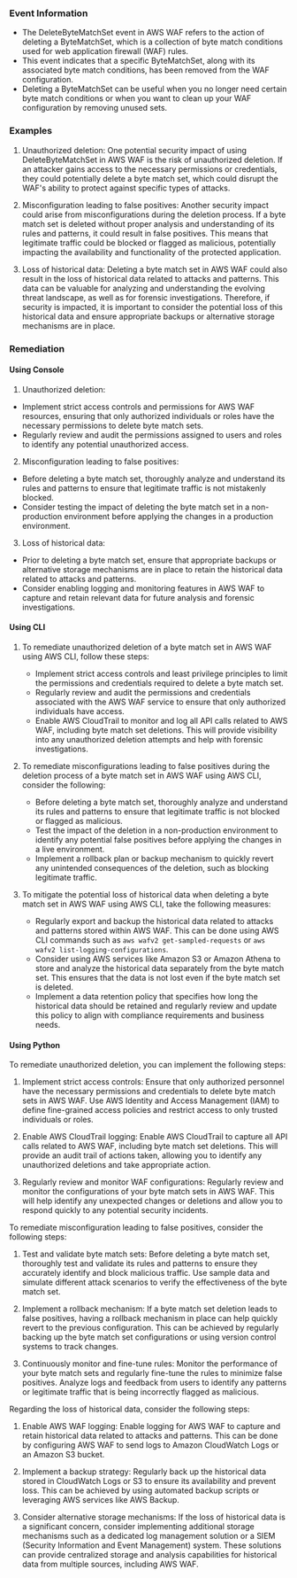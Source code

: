 
### Event Information

- The DeleteByteMatchSet event in AWS WAF refers to the action of deleting a ByteMatchSet, which is a collection of byte match conditions used for web application firewall (WAF) rules.
- This event indicates that a specific ByteMatchSet, along with its associated byte match conditions, has been removed from the WAF configuration.
- Deleting a ByteMatchSet can be useful when you no longer need certain byte match conditions or when you want to clean up your WAF configuration by removing unused sets.


### Examples

1. Unauthorized deletion: One potential security impact of using DeleteByteMatchSet in AWS WAF is the risk of unauthorized deletion. If an attacker gains access to the necessary permissions or credentials, they could potentially delete a byte match set, which could disrupt the WAF's ability to protect against specific types of attacks.

2. Misconfiguration leading to false positives: Another security impact could arise from misconfigurations during the deletion process. If a byte match set is deleted without proper analysis and understanding of its rules and patterns, it could result in false positives. This means that legitimate traffic could be blocked or flagged as malicious, potentially impacting the availability and functionality of the protected application.

3. Loss of historical data: Deleting a byte match set in AWS WAF could also result in the loss of historical data related to attacks and patterns. This data can be valuable for analyzing and understanding the evolving threat landscape, as well as for forensic investigations. Therefore, if security is impacted, it is important to consider the potential loss of this historical data and ensure appropriate backups or alternative storage mechanisms are in place.

### Remediation

#### Using Console

1. Unauthorized deletion:
- Implement strict access controls and permissions for AWS WAF resources, ensuring that only authorized individuals or roles have the necessary permissions to delete byte match sets.
- Regularly review and audit the permissions assigned to users and roles to identify any potential unauthorized access.

2. Misconfiguration leading to false positives:
- Before deleting a byte match set, thoroughly analyze and understand its rules and patterns to ensure that legitimate traffic is not mistakenly blocked.
- Consider testing the impact of deleting the byte match set in a non-production environment before applying the changes in a production environment.

3. Loss of historical data:
- Prior to deleting a byte match set, ensure that appropriate backups or alternative storage mechanisms are in place to retain the historical data related to attacks and patterns.
- Consider enabling logging and monitoring features in AWS WAF to capture and retain relevant data for future analysis and forensic investigations.

#### Using CLI

1. To remediate unauthorized deletion of a byte match set in AWS WAF using AWS CLI, follow these steps:
   - Implement strict access controls and least privilege principles to limit the permissions and credentials required to delete a byte match set.
   - Regularly review and audit the permissions and credentials associated with the AWS WAF service to ensure that only authorized individuals have access.
   - Enable AWS CloudTrail to monitor and log all API calls related to AWS WAF, including byte match set deletions. This will provide visibility into any unauthorized deletion attempts and help with forensic investigations.

2. To remediate misconfigurations leading to false positives during the deletion process of a byte match set in AWS WAF using AWS CLI, consider the following:
   - Before deleting a byte match set, thoroughly analyze and understand its rules and patterns to ensure that legitimate traffic is not blocked or flagged as malicious.
   - Test the impact of the deletion in a non-production environment to identify any potential false positives before applying the changes in a live environment.
   - Implement a rollback plan or backup mechanism to quickly revert any unintended consequences of the deletion, such as blocking legitimate traffic.

3. To mitigate the potential loss of historical data when deleting a byte match set in AWS WAF using AWS CLI, take the following measures:
   - Regularly export and backup the historical data related to attacks and patterns stored within AWS WAF. This can be done using AWS CLI commands such as `aws wafv2 get-sampled-requests` or `aws wafv2 list-logging-configurations`.
   - Consider using AWS services like Amazon S3 or Amazon Athena to store and analyze the historical data separately from the byte match set. This ensures that the data is not lost even if the byte match set is deleted.
   - Implement a data retention policy that specifies how long the historical data should be retained and regularly review and update this policy to align with compliance requirements and business needs.

#### Using Python

To remediate unauthorized deletion, you can implement the following steps:

1. Implement strict access controls: Ensure that only authorized personnel have the necessary permissions and credentials to delete byte match sets in AWS WAF. Use AWS Identity and Access Management (IAM) to define fine-grained access policies and restrict access to only trusted individuals or roles.

2. Enable AWS CloudTrail logging: Enable AWS CloudTrail to capture all API calls related to AWS WAF, including byte match set deletions. This will provide an audit trail of actions taken, allowing you to identify any unauthorized deletions and take appropriate action.

3. Regularly review and monitor WAF configurations: Regularly review and monitor the configurations of your byte match sets in AWS WAF. This will help identify any unexpected changes or deletions and allow you to respond quickly to any potential security incidents.

To remediate misconfiguration leading to false positives, consider the following steps:

1. Test and validate byte match sets: Before deleting a byte match set, thoroughly test and validate its rules and patterns to ensure they accurately identify and block malicious traffic. Use sample data and simulate different attack scenarios to verify the effectiveness of the byte match set.

2. Implement a rollback mechanism: If a byte match set deletion leads to false positives, having a rollback mechanism in place can help quickly revert to the previous configuration. This can be achieved by regularly backing up the byte match set configurations or using version control systems to track changes.

3. Continuously monitor and fine-tune rules: Monitor the performance of your byte match sets and regularly fine-tune the rules to minimize false positives. Analyze logs and feedback from users to identify any patterns or legitimate traffic that is being incorrectly flagged as malicious.

Regarding the loss of historical data, consider the following steps:

1. Enable AWS WAF logging: Enable logging for AWS WAF to capture and retain historical data related to attacks and patterns. This can be done by configuring AWS WAF to send logs to Amazon CloudWatch Logs or an Amazon S3 bucket.

2. Implement a backup strategy: Regularly back up the historical data stored in CloudWatch Logs or S3 to ensure its availability and prevent loss. This can be achieved by using automated backup scripts or leveraging AWS services like AWS Backup.

3. Consider alternative storage mechanisms: If the loss of historical data is a significant concern, consider implementing additional storage mechanisms such as a dedicated log management solution or a SIEM (Security Information and Event Management) system. These solutions can provide centralized storage and analysis capabilities for historical data from multiple sources, including AWS WAF.

